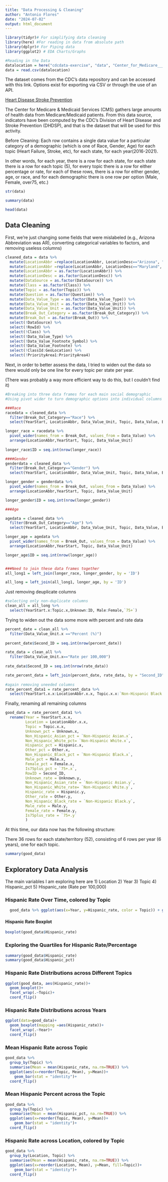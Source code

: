```yaml
---
title: "Data Processing & Cleaning"
author: "Antonio Flores"
date: "2024-07-02"
output: html_document
---
```


```r
library(tidyr)# For simplifying data cleaning
library(here) #For reading in data from absolute path
library(dplyr)# For Piping data
library(ggplot2) # EDA Charts/Graphs
```



```r
#Reading in the Data
datalocation = here("cdcdata-exercise", "data", "Center_for_Medicare___Medicaid_Services__CMS____Medicare_Claims_data_20240701.csv")
data = read.csv(datalocation)
```

The dataset comes from the CDC's data repository and can be accessed with this link. Options exist for exporting via CSV or through the use of an API.

[Heart Disease Stroke Prevention](https://data.cdc.gov/Heart-Disease-Stroke-Prevention/Center-for-Medicare-Medicaid-Services-CMS-Medicare/iw6q-r3ja/about_data)

The Center for Medicare & Medicaid Services (CMS) gathers large amounts of health data from Medicare/Medicaid patients. From this data source, indicators have been computed by the CDC's Division of Heart Disease and Stroke Prevention (DHDSP), and that is the dataset that will be used for this activity.

Before Cleaning: 
Each row contains a single data value for a particular category of a demographic (which is one of Race, Gender, Age) for each topic (Heart Failure, Stroke, etc), for each state, for each year(2016-2021). 

In other words, for each year, there is a row for each state, for each state there is a row for each topic (5), for every topic there is a row for either percentage or rate, for each of these rows, there is a row for either gender, age, or race, and for each demographic there is one row per option (Male, Female, over75, etc.) 





```r
str(data)
```

```r
summary(data)
```

```r
head(data)
```

## Data Cleaning


First, we're just changing some fields that were mislabeled (e.g., Arizona Abbreviation was AR), converting categorical variables to factors, and removing useless columns)

```r
cleaned_data = data %>% 
  mutate(LocationAbbr =replace(LocationAbbr, LocationDesc=="Arizona", "AZ")) %>% 
  mutate(LocationAbbr =replace(LocationAbbr, LocationDesc=="Maryland", "MD")) %>% 
  mutate(LocationAbbr = as.factor(LocationAbbr)) %>% 
  mutate(LocationDesc = as.factor(LocationDesc)) %>% 
  mutate(DataSource = as.factor(DataSource)) %>% 
  mutate(Class = as.factor(Class)) %>% 
  mutate(Topic = as.factor(Topic)) %>% 
  mutate(Question = as.factor(Question)) %>% 
  mutate(Data_Value_Type = as.factor(Data_Value_Type)) %>%
  mutate(Data_Value_Unit = as.factor(Data_Value_Unit)) %>% 
  mutate(Data_Value_Unit = as.factor(Data_Value_Unit)) %>% 
  mutate(Break_Out_Category = as.factor(Break_Out_Category)) %>% 
  mutate(Break_Out = as.factor(Break_Out)) %>% 
  select(!DataSource) %>% 
  select(!RowId) %>% 
  select(!Class) %>% 
  select(!Data_Value_Type) %>% 
  select(!Data_Value_Footnote_Symbol) %>% 
  select(!Data_Value_Footnote) %>% 
  select(!ClassId:GeoLocation) %>% 
  select(!PriorityArea1:PriorityArea4)
```


Next, in order to better assess the data, I tried to widen out the data so there would only be one line for every topic per state per year.

(There was probably a way more efficient way to do this, but I couldn't find it)

```r
#Breaking into three data frames for each main social demographic
#Using pivot wider to turn demographic options into individual columns

###Race
racedata = cleaned_data %>% 
  filter(Break_Out_Category=="Race") %>% 
  select(YearStart, LocationAbbr, Data_Value_Unit, Topic, Data_Value, Break_Out_Category, Break_Out)

longer_race = racedata %>% 
  pivot_wider(names_from = Break_Out, values_from = Data_Value) %>% 
  arrange(LocationAbbr,YearStart, Topic, Data_Value_Unit) 
  
longer_race$ID = seq.int(nrow(longer_race))

####Gender
genderdata = cleaned_data %>% 
  filter(Break_Out_Category=="Gender") %>% 
  select(YearStart, LocationAbbr, Data_Value_Unit, Topic, Data_Value, Break_Out_Category, Break_Out)

longer_gender = genderdata %>% 
  pivot_wider(names_from = Break_Out, values_from = Data_Value) %>% 
  arrange(LocationAbbr,YearStart, Topic, Data_Value_Unit) 

longer_gender$ID = seq.int(nrow(longer_gender))

###Age

agedata = cleaned_data %>% 
  filter(Break_Out_Category=="Age") %>% 
  select(YearStart, LocationAbbr, Data_Value_Unit, Topic, Data_Value, Break_Out_Category, Break_Out)

longer_age = agedata %>% 
  pivot_wider(names_from = Break_Out, values_from = Data_Value) %>% 
  arrange(LocationAbbr,YearStart, Topic, Data_Value_Unit) 

longer_age$ID = seq.int(nrow(longer_age))


###Need to join these data frames together
all_long1 = left_join(longer_race, longer_gender, by = 'ID')

all_long = left_join(all_long1, longer_age, by = 'ID')
```


Just removing deuplicate columns

```r
#selecting only non-duplicate columns
clean_all = all_long %>% 
  select(YearStart.x:Topic.x,Unknown:ID, Male:Female,`75+`)
```

Trying to widen out the data some more with percent and rate data 

```r
percent_date = clean_all %>% 
  filter(Data_Value_Unit.x =="Percent (%)")
  
percent_date$Second_ID = seq.int(nrow(percent_date))

rate_data = clean_all %>% 
  filter(Data_Value_Unit.x=="Rate per 100,000")
  
rate_data$Second_ID = seq.int(nrow(rate_data))

rate_percent_data = left_join(percent_date, rate_data, by = "Second_ID")
  
#again removing uneeded columns
rate_percent_data1 = rate_percent_data %>%   
  select(YearStart.x.x:LocationAbbr.x.x, Topic.x.x:`Non-Hispanic Black.x`, Male.x:Second_ID, Unknown.y:`Non-Hispanic Black.y`, Male.y:`75+.y`)
```

Finally, renaming all remaining columns

```r
good_data = rate_percent_data1 %>% 
  rename(Year = YearStart.x.x,
         Location = LocationAbbr.x.x,
         Topic = Topic.x.x,
         Unknown_pct = Unknown.x,
         Non_Hispanic_Asian_pct = `Non-Hispanic Asian.x`,
         Non_Hispanic_White_pct= `Non-Hispanic White.x`,
         Hispanic_pct = Hispanic.x,
         Other_pct = Other.x,
         Non_Hispanic_Black_pct = `Non-Hispanic Black.x`,
         Male_pct = Male.x,
         Female_pct = Female.x,
         Is75plus_pct = `75+.x`,
         RowID = Second_ID,
         Unknown_rate = Unknown.y,
         Non_Hispanic_Asian_rate = `Non-Hispanic Asian.y`,
         Non_Hispanic_White_rate= `Non-Hispanic White.y`,
         Hispanic_rate = Hispanic.y,
         Other_rate = Other.y,
         Non_Hispanic_Black_rate = `Non-Hispanic Black.y`,
         Male_rate = Male.y,
         Female_rate = Female.y,
         Is75plus_rate = `75+.y`
         )
```


At this time, our data now has the following structure:

There 36 rows for each state/territory (52), consisting of 6 rows per year (6 years), one for each topic.

```r
summary(good_data)
```




## Exploratory Data Analysis

The main variables I am exploring here are 
1) Location
2) Year
3) Topic
4) Hispanic_pct
5) Hispanic_rate (Rate per 100,000)


### Hispanic Rate Over Time, colored by Topic

```r
  good_data %>% ggplot(aes(x=Year, y=Hispanic_rate, color = Topic)) + geom_point()
```


#### Hispanic Rate Boxplot

```r
boxplot(good_data$Hispanic_rate)
```

### Exploring the Quartiles for Hispanic Rate/Percentage

```r
summary(good_data$Hispanic_rate)
summary(good_data$Hispanic_pct)
```


### Hispanic Rate Distributions across Different Topics

```r
ggplot(good_data, aes(Hispanic_rate))+
  geom_boxplot()+
  facet_wrap(.~Topic)+
  coord_flip()
```
### Hispanic Rate Distributions across Years

```r

ggplot(data=good_data)+
  geom_boxplot(mapping =aes(Hispanic_rate))+
  facet_wrap(.~Year)+
  coord_flip()
```


### Mean Hispanic Rate across Topic

```r
good_data %>% 
  group_by(Topic) %>% 
  summarise(Mean = mean(Hispanic_rate, na.rm=TRUE)) %>% 
  ggplot(aes(x=reorder(Topic, Mean), y=Mean))+
    geom_bar(stat = "identity")+
  coord_flip()
```

### Mean Hispanic Percent across the Topic

```r
good_data %>% 
  group_by(Topic) %>% 
  summarise(Mean = mean(Hispanic_pct, na.rm=TRUE)) %>% 
  ggplot(aes(x=reorder(Topic, Mean), y=Mean))+
    geom_bar(stat = "identity")+
  coord_flip()
```

### Hispanic Rate across Location, colored by Topic

```r
good_data %>% 
  group_by(Location, Topic) %>% 
  summarise(Mean = mean(Hispanic_rate, na.rm=TRUE)) %>% 
  ggplot(aes(x=reorder(Location, Mean), y=Mean, fill=Topic))+
    geom_bar(stat = "identity")+
  coord_flip()

```


